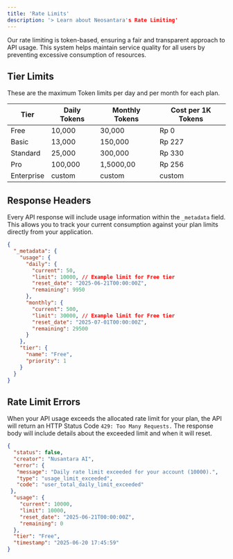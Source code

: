 ```yaml
---
title: 'Rate Limits'
description: '> Learn about Neosantara's Rate Limiting'
---
```


Our rate limiting is token-based, ensuring a fair and transparent approach to API usage. This system helps maintain service quality for all users by preventing excessive consumption of resources.

## Tier Limits

These are the maximum Token limits per day and per month for each plan. 

| Tier | Daily Tokens | Monthly Tokens | Cost per 1K Tokens |
|------|-------------|---------------|-------------------|
| Free | 10,000 | 30,000 | Rp 0 |
| Basic | 13,000 | 150,000 | Rp 227 |
| Standard | 25,000 | 300,000 | Rp 330 |
| Pro | 100,000 | 1,5000,00 | Rp 256 |
| Enterprise | custom | custom | custom |

## Response Headers

Every API response will include usage information within the `_metadata` field. This allows you to track your current consumption against your plan limits directly from your application.

```json _metadata field icon="terminal"
{
  "_metadata": {
    "usage": {
      "daily": {
        "current": 50,
        "limit": 10000, // Example limit for Free tier
        "reset_date": "2025-06-21T00:00:00Z",
        "remaining": 9950
      },
      "monthly": {
        "current": 500,
        "limit": 30000, // Example limit for Free tier
        "reset_date": "2025-07-01T00:00:00Z",
        "remaining": 29500
      }
    },
    "tier": {
      "name": "Free",
      "priority": 1
    }
  }
}
```

## Rate Limit Errors

When your API usage exceeds the allocated rate limit for your plan, the API will return an HTTP Status Code `429: Too Many Requests.` The response body will include details about the exceeded limit and when it will reset.

```json errors 429 icon="terminal"
{
  "status": false,
  "creator": "Nusantara AI",
  "error": {
   "message": "Daily rate limit exceeded for your account (10000).",
   "type": "usage_limit_exceeded",
   "code": "user_total_daily_limit_exceeded"
 },
  "usage": {
    "current": 10000,
    "limit": 10000,
    "reset_date": "2025-06-21T00:00:00Z",
    "remaining": 0
  },
  "tier": "Free",
  "timestamp": "2025-06-20 17:45:59"
}
```